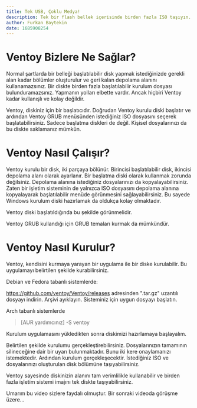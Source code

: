 ```yaml
---
title: Tek USB, Çoklu Medya!
description: Tek bir flash bellek içerisinde birden fazla ISO taşıyın. Artan alanlarda dosyalarınızı taşıyın.
author: Furkan Baytekin
date: 1685908254
---
```


# Ventoy Bizlere Ne Sağlar?

Normal şartlarda bir belleği başlatılabilir disk yapmak istediğinizde gerekli alan kadar bölümler oluşturulur ve geri kalan depolama alanını kullanamazsınız. Bir diskte birden fazla başlatılabilir kurulum dosyası bulunduramazsınız. Yapmanın yolları elbette vardır. Ancak hiçbiri Ventoy kadar kullanışlı ve kolay değildir.

Ventoy, diskiniz için bir başlatıcıdır. Doğrudan Ventoy kurulu diski başlatır ve ardından Ventoy GRUB menüsünden istediğiniz ISO dosyasını seçerek başlatabilirsiniz. Sadece başlatma diskleri de değil. Kişisel dosyalarınızı da bu diskte saklamanız mümkün.

# Ventoy Nasıl Çalışır?

Ventoy kurulu bir disk, iki parçaya bölünür. Birincisi başlatılabilir disk, ikincisi depolama alanı olarak ayarlanır. Bir başlatma diski olarak kullanmak zorunda değilsiniz. Depolama alanına istediğiniz dosyalarınızı da kopyalayabilirsiniz. Zaten bir işletim sisteminin de yalnızca ISO dosyasını depolama alanına kopyalayarak başlatılabilir menüde görünmesini sağlayabilirsiniz. Bu sayede Windows kurulum diski hazırlamak da oldukça kolay olmaktadır.

Ventoy diski başlatıldığında bu şekilde görünmelidir.

Ventoy GRUB kullandığı için GRUB temaları kurmak da mümkündür. 

# Ventoy Nasıl Kurulur?

Ventoy, kendisini kurmaya yarayan bir uygulama ile bir diske kurulabilir. Bu uygulamayı belirtilen şekilde kurabilirsiniz.

Debian ve Fedora tabanlı sistemlerde:

https://github.com/ventoy/Ventoy/releases adresinden ".tar.gz" uzantılı dosyayı indirin. Arşivi ayıklayın. Sisteminiz için uygun dosyayı başlatın.

Arch tabanlı sistemlerde

> [AUR yardımcınız] -S ventoy

Kurulum uygulamasını yükledikten sonra diskimizi hazırlamaya başlayalım.

Belirtilen şekilde kurulumu gerçekleştirebilirsiniz. Dosyalarınızın tamamının silineceğine dair bir uyarı bulunmaktadır. Bunu iki kere onaylamanızı istemektedir. Ardından kurulum gerçekleşecektir. İstediğiniz ISO ve dosyalarınızı oluşturulan disk bölümüne taşıyabilirsiniz.

Ventoy sayesinde diskinizin alanını tam verimlilikle kullanabilir ve birden fazla işletim sistemi imajını tek diskte taşıyabilirsiniz.

Umarım bu video sizlere faydalı olmuştur. Bir sonraki videoda görüşme üzere...